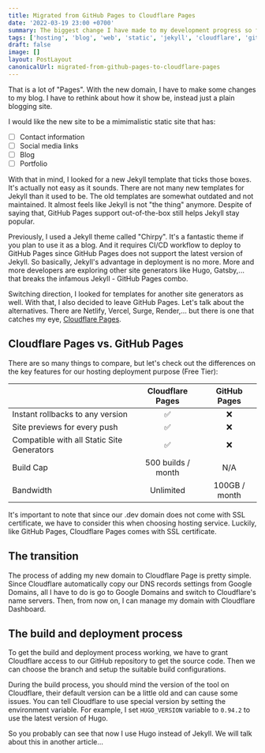 ```yaml
---
title: Migrated from GitHub Pages to Cloudflare Pages
date: '2022-03-19 23:00 +0700'
summary: The biggest change I have made to my development progress so far
tags: ['hosting', 'blog', 'web', 'static', 'jekyll', 'cloudflare', 'github', 'hugo']
draft: false
image: []
layout: PostLayout
canonicalUrl: migrated-from-github-pages-to-cloudflare-pages
---
```


That is a lot of "Pages". With the new domain, I have to make some changes to my blog. I have to rethink about how it show be, instead just a plain blogging site.

I would like the new site to be a mimimalistic static site that has:

- [ ] Contact information
- [ ] Social media links
- [ ] Blog
- [ ] Portfolio

With that in mind, I looked for a new Jekyll template that ticks those boxes. It's actually not easy as it sounds. There are not many new templates for Jekyll than it used to be. The old templates are somewhat outdated and not maintained. It almost feels like Jekyll is not "the thing" anymore. Despite of saying that, GitHub Pages support out-of-the-box still helps Jekyll stay popular.

Previously, I used a Jekyll theme called "Chirpy". It's a fantastic theme if you plan to use it as a blog. And it requires CI/CD workflow to deploy to GitHub Pages since GitHub Pages does not support the latest version of Jekyll. So basically, Jekyll's advantage in deployment is no more. More and more developers are exploring other site generators like Hugo, Gatsby,... that breaks the infamous Jekyll - GitHub Pages combo.

Switching direction, I looked for templates for another site generators as well. With that, I also decided to leave GitHub Pages. Let's talk about the alternatives. There are Netlify, Vercel, Surge, Render,... but there is one that catches my eye, [Cloudflare Pages](https://pages.cloudflare.com).

## Cloudflare Pages vs. GitHub Pages

There are so many things to compare, but let's check out the differences on the key features for our hosting deployment purpose (Free Tier):

|                                            | <center>Cloudflare Pages</center>   | <center>GitHub Pages</center>  |
| ------------------------------------------ | ----------------------------------- | ------------------------------ |
| Instant rollbacks to any version           | <center>✅</center>                 | <center>❌</center>            |
| Site previews for every push               | <center>✅</center>                 | <center>❌</center>            |
| Compatible with all Static Site Generators | <center>✅</center>                 | <center>❌</center>            |
| Build Cap                                  | <center>500 builds / month</center> | <center>N/A</center>           |
| Bandwidth                                  | <center>Unlimited</center>          | <center>100GB / month</center> |

It's important to note that since our .dev domain does not come with SSL certificate, we have to consider this when choosing hosting service. Luckily, like GitHub Pages, Cloudflare Pages comes with SSL certificate.

## The transition

The process of adding my new domain to Cloudflare Page is pretty simple. Since Cloudflare automatically copy our DNS records settings from Google Domains, all I have to do is go to Google Domains and switch to Cloudflare's name servers. Then, from now on, I can manage my domain with Cloudflare Dashboard.

## The build and deployment process

To get the build and deployment process working, we have to grant Cloudflare access to our GitHub repository to get the source code. Then we can choose the branch and setup the suitable build configurations.

During the build process, you should mind the version of the tool on Cloudflare, their default version can be a little old and can cause some issues. You can tell Cloudflare to use special version by setting the environment variable. For example, I set `HUGO_VERSION` variable to `0.94.2` to use the latest version of Hugo.

So you probably can see that now I use Hugo instead of Jekyll. We will talk about this in another article...
